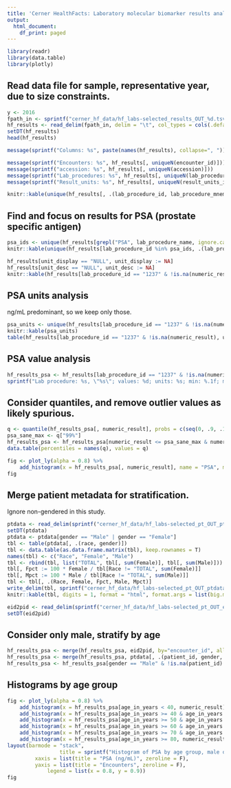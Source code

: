```yaml
---
title: 'Cerner HealthFacts: Laboratory molecular biomarker results analysis'
output:
  html_document:
    df_print: paged
---
```


```r
library(readr)
library(data.table)
library(plotly)
```

## Read data file for sample, representative year, due to size constraints.

```r
y <- 2016
fpath_in <- sprintf("cerner_hf_data/hf_labs-selected_results_OUT_%d.tsv.gz", y)
hf_results <- read_delim(fpath_in, delim = "\t", col_types = cols(.default = col_character(), admitted_dt_tm = col_datetime(), numeric_result = col_double(), normal_range_low = col_double(), normal_range_high = col_double()))
setDT(hf_results)
head(hf_results)
```

```r
message(sprintf("Columns: %s", paste(names(hf_results), collapse=", ")) )
```

```r
message(sprintf("Encounters: %s", hf_results[, uniqueN(encounter_id)]))
message(sprintf("accession: %s", hf_results[, uniqueN(accession)]))
message(sprintf("Lab_procedures: %s", hf_results[, uniqueN(lab_procedure_id)]))
message(sprintf("Result_units: %s", hf_results[, uniqueN(result_units_id)]))
```
```r
knitr::kable(unique(hf_results[, .(lab_procedure_id, lab_procedure_mnemonic, lab_procedure_name)][order(lab_procedure_name)]))
```

## Find and focus on results for PSA (prostate specific antigen)

```r
psa_ids <- unique(hf_results[grepl("PSA", lab_procedure_name, ignore.case=T), lab_procedure_id])
knitr::kable(unique(hf_results[lab_procedure_id %in% psa_ids, .(lab_procedure_id, lab_procedure_mnemonic, lab_procedure_name)]))
```
```r
hf_results[unit_display == "NULL", unit_display := NA]
hf_results[unit_desc == "NULL", unit_desc := NA]
knitr::kable(hf_results[lab_procedure_id == "1237" & !is.na(numeric_result) & !is.na(unit_display), .(lab_procedure_id, lab_procedure_mnemonic, numeric_result, unit_display, unit_desc)][sample(1:1e4, 50)])
```

## PSA units analysis

ng/mL predominant, so we keep only those.

```r
psa_units <- unique(hf_results[lab_procedure_id == "1237" & !is.na(numeric_result), .(unit_display, unit_desc)])
knitr::kable(psa_units)
table(hf_results[lab_procedure_id == "1237" & !is.na(numeric_result), unit_display])
```


## PSA value analysis
```r
hf_results_psa <- hf_results[lab_procedure_id == "1237" & !is.na(numeric_result) & unit_display == "ng/mL"]
sprintf("Lab procedure: %s, \"%s\"; values: %d; units: %s; min: %.1f; max: %.1f", hf_results_psa[, lab_procedure_mnemonic][1], hf_results_psa[, lab_procedure_name][1], hf_results_psa[, .N], unique(hf_results_psa[, unit_display]), min(hf_results_psa[, numeric_result]), max(hf_results_psa[, numeric_result]))
```

## Consider quantiles, and remove outlier values as likely spurious.

```r
q <- quantile(hf_results_psa[, numeric_result], probs = c(seq(0, .9, .1), seq(.91, .99, .01), seq(.991, 1, .001)))
psa_sane_max <- q["99%"]
hf_results_psa <- hf_results_psa[numeric_result <= psa_sane_max & numeric_result > 0]
data.table(percentiles = names(q), values = q)
```

```r
fig <- plot_ly(alpha = 0.8) %>% 
	add_histogram(x = hf_results_psa[, numeric_result], name = "PSA", marker = list(color = "deeppink"))
fig
```

## Merge patient metadata for stratification.

Ignore non-gendered in this study.

```r
ptdata <- read_delim(sprintf("cerner_hf_data/hf_labs-selected_pt_OUT_ptdata_%d.tsv.gz", y), delim = "\t", col_types = cols(.default = col_character(), admitted_year = col_integer(), age_in_years = col_integer()))
setDT(ptdata)
ptdata <- ptdata[gender == "Male" | gender == "Female"]
tbl <- table(ptdata[, .(race, gender)])
tbl <- data.table(as.data.frame.matrix(tbl), keep.rownames = T)
names(tbl) <- c("Race", "Female", "Male")
tbl <- rbind(tbl, list("TOTAL", tbl[, sum(Female)], tbl[, sum(Male)]))
tbl[, Fpct := 100 * Female / tbl[Race != "TOTAL", sum(Female)]]
tbl[, Mpct := 100 * Male / tbl[Race != "TOTAL", sum(Male)]]
tbl <- tbl[, .(Race, Female, Fpct, Male, Mpct)]
write_delim(tbl, sprintf("cerner_hf_data/hf_labs-selected_pt_OUT_ptdata_%d_race-gender-counts-table.tsv", y), delim = "\t")
knitr::kable(tbl, digits = 1, format = "html", format.args = list(big.mark = ","))
```

```r
eid2pid <- read_delim(sprintf("cerner_hf_data/hf_labs-selected_pt_OUT_eid2pid_%d.tsv.gz", y), delim = "\t", col_types = cols(.default = col_character()))
setDT(eid2pid)
```

## Consider only male, stratify by age

```r
hf_results_psa <- merge(hf_results_psa, eid2pid, by="encounter_id", all.x=T, all.y=F)
hf_results_psa <- merge(hf_results_psa, ptdata[, .(patient_id, gender, age_in_years)], by="patient_id", all.x=T, all.y=F)
hf_results_psa <- hf_results_psa[gender == "Male" & !is.na(patient_id) & numeric_result <= 8.0]
```

## Histograms by age group

```r
fig <- plot_ly(alpha = 0.8) %>% 
	add_histogram(x = hf_results_psa[age_in_years < 40, numeric_result], name = "Age<40") %>%
	add_histogram(x = hf_results_psa[age_in_years >= 40 & age_in_years < 50, numeric_result], name = "40<=Age<50") %>%
	add_histogram(x = hf_results_psa[age_in_years >= 50 & age_in_years < 60, numeric_result], name = "50<=Age<60") %>%
	add_histogram(x = hf_results_psa[age_in_years >= 60 & age_in_years < 70, numeric_result], name = "60<=Age<70") %>%
	add_histogram(x = hf_results_psa[age_in_years >= 70 & age_in_years < 80, numeric_result], name = "70<=Age<80") %>%
	add_histogram(x = hf_results_psa[age_in_years >= 80, numeric_result], name = "80<=Age") %>%
layout(barmode = "stack",
				 title = sprintf("Histogram of PSA by age group, male only (year: %d)", y),
         xaxis = list(title = "PSA (ng/mL)", zeroline = F),
         yaxis = list(title = "Encounters", zeroline = F),
			 legend = list(x = 0.8, y = 0.9))
fig
```